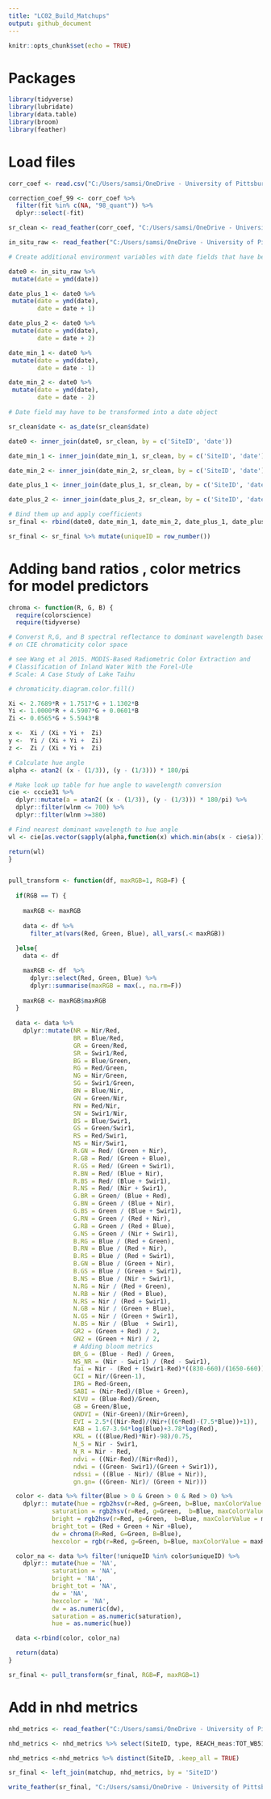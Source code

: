 ```yaml
---
title: "LC02_Build_Matchups"
output: github_document
---
```


```r
knitr::opts_chunk$set(echo = TRUE)
```

# Packages
```r
library(tidyverse)
library(lubridate)
library(data.table)
library(broom)
library(feather)
```

# Load files 
```r

corr_coef <- read.csv("C:/Users/samsi/OneDrive - University of Pittsburgh/OhioRiver_SR/Data/LC02_Corr_Coef.csv") 

correction_coef_99 <- corr_coef %>%
  filter(fit %in% c(NA, "98_quant")) %>%
  dplyr::select(-fit)

sr_clean <- read_feather(corr_coef, "C:/Users/samsi/OneDrive - University of Pittsburgh/LC02_Corr_Coef_algal_mask.feather")
```

```r
in_situ_raw <- read_feather("C:/Users/samsi/OneDrive - University of Pittsburgh/OhioRiver_SR/Data/Matchups/wqp_lagos_usgs_long_methods.feather")

# Create additional environment variables with date fields that have been changed, in order to join via +- 1 day, +- 2 day. So, there will be a variable with date + 1 , date - 1, etc

date0 <- in_situ_raw %>% 
 mutate(date = ymd(date)) 

date_plus_1 <- date0 %>%
 mutate(date = ymd(date),
        date = date + 1)

date_plus_2 <- date0 %>%
 mutate(date = ymd(date),
        date = date + 2)

date_min_1 <- date0 %>%
 mutate(date = ymd(date),
        date = date - 1)

date_min_2 <- date0 %>%
 mutate(date = ymd(date),
        date = date - 2)

# Date field may have to be transformed into a date object

sr_clean$date <- as_date(sr_clean$date)

date0 <- inner_join(date0, sr_clean, by = c('SiteID', 'date'))

date_min_1 <- inner_join(date_min_1, sr_clean, by = c('SiteID', 'date'))

date_min_2 <- inner_join(date_min_2, sr_clean, by = c('SiteID', 'date'))

date_plus_1 <- inner_join(date_plus_1, sr_clean, by = c('SiteID', 'date'))

date_plus_2 <- inner_join(date_plus_2, sr_clean, by = c('SiteID', 'date'))

# Bind them up and apply coefficients
sr_final <- rbind(date0, date_min_1, date_min_2, date_plus_1, date_plus_2)

sr_final <- sr_final %>% mutate(uniqueID = row_number())
```

# Adding band ratios , color metrics for model predictors 
```r
chroma <- function(R, G, B) {
  require(colorscience)
  require(tidyverse)

# Converst R,G, and B spectral reflectance to dominant wavelength based
# on CIE chromaticity color space

# see Wang et al 2015. MODIS-Based Radiometric Color Extraction and
# Classification of Inland Water With the Forel-Ule
# Scale: A Case Study of Lake Taihu

# chromaticity.diagram.color.fill()

Xi <- 2.7689*R + 1.7517*G + 1.1302*B
Yi <- 1.0000*R + 4.5907*G + 0.0601*B
Zi <- 0.0565*G + 5.5943*B

x <-  Xi / (Xi + Yi +  Zi)
y <-  Yi / (Xi + Yi +  Zi)
z <-  Zi / (Xi + Yi +  Zi)

# Calculate hue angle
alpha <- atan2( (x - (1/3)), (y - (1/3))) * 180/pi

# Make look up table for hue angle to wavelength conversion
cie <- cccie31 %>%
  dplyr::mutate(a = atan2( (x - (1/3)), (y - (1/3))) * 180/pi) %>%
  dplyr::filter(wlnm <= 700) %>%
  dplyr::filter(wlnm >=380) 

# Find nearest dominant wavelength to hue angle
wl <- cie[as.vector(sapply(alpha,function(x) which.min(abs(x - cie$a)))), 'wlnm']

return(wl)
}


pull_transform <- function(df, maxRGB=1, RGB=F) {
  
  if(RGB == T) { 
    
    maxRGB <- maxRGB
    
    data <- df %>%
      filter_at(vars(Red, Green, Blue), all_vars(.< maxRGB))
    
  }else{ 
    data <- df    

    maxRGB <- df  %>%
      dplyr::select(Red, Green, Blue) %>%
      dplyr::summarise(maxRGB = max(., na.rm=F)) 
    
    maxRGB <- maxRGB$maxRGB
  }
  
  data <- data %>%
    dplyr::mutate(NR = Nir/Red,
                  BR = Blue/Red,
                  GR = Green/Red,
                  SR = Swir1/Red,
                  BG = Blue/Green,
                  RG = Red/Green, 
                  NG = Nir/Green,
                  SG = Swir1/Green,
                  BN = Blue/Nir,
                  GN = Green/Nir,
                  RN = Red/Nir,
                  SN = Swir1/Nir,
                  BS = Blue/Swir1,
                  GS = Green/Swir1,
                  RS = Red/Swir1,
                  NS = Nir/Swir1,
                  R.GN = Red/ (Green + Nir),
                  R.GB = Red/ (Green + Blue),
                  R.GS = Red/ (Green + Swir1),
                  R.BN = Red/ (Blue + Nir),
                  R.BS = Red/ (Blue + Swir1),
                  R.NS = Red/ (Nir + Swir1),
                  G.BR = Green/ (Blue + Red),
                  G.BN = Green / (Blue + Nir),
                  G.BS = Green / (Blue + Swir1),
                  G.RN = Green / (Red + Nir),
                  G.RB = Green / (Red + Blue),
                  G.NS = Green / (Nir + Swir1),
                  B.RG = Blue / (Red + Green),
                  B.RN = Blue / (Red + Nir),
                  B.RS = Blue / (Red + Swir1),
                  B.GN = Blue / (Green + Nir),
                  B.GS = Blue / (Green + Swir1),
                  B.NS = Blue / (Nir + Swir1),
                  N.RG = Nir / (Red + Green),
                  N.RB = Nir / (Red + Blue),
                  N.RS = Nir / (Red + Swir1),
                  N.GB = Nir / (Green + Blue),
                  N.GS = Nir / (Green + Swir1),
                  N.BS = Nir / (Blue  + Swir1),
                  GR2 = (Green + Red) / 2,
                  GN2 = (Green + Nir) / 2,
                  # Adding bloom metrics 
                  BR_G = (Blue - Red) / Green,
                  NS_NR = (Nir - Swir1) / (Red - Swir1),
                  fai = Nir - (Red + (Swir1-Red)*((830-660)/(1650-660))),
                  GCI = Nir/(Green-1),
                  IRG = Red-Green,
                  SABI = (Nir-Red)/(Blue + Green),
                  KIVU = (Blue-Red)/Green,
                  GB = Green/Blue,
                  GNDVI = (Nir-Green)/(Nir+Green),
                  EVI = 2.5*((Nir-Red)/(Nir+((6*Red)-(7.5*Blue))+1)),
                  KAB = 1.67-3.94*log(Blue)+3.78*log(Red),
                  KRL = (((Blue/Red)*Nir)-98)/0.75,
                  N_S = Nir - Swir1,
                  N_R = Nir - Red,
                  ndvi = ((Nir-Red)/(Nir+Red)),
                  ndwi = ((Green- Swir1)/(Green + Swir1)),
                  ndssi = ((Blue - Nir)/ (Blue + Nir)),
                  gn.gn= ((Green- Nir)/ (Green + Nir)))

  color <- data %>% filter(Blue > 0 & Green > 0 & Red > 0) %>% 
    dplyr:: mutate(hue = rgb2hsv(r=Red, g=Green, b=Blue, maxColorValue = maxRGB)[1,],
            saturation = rgb2hsv(r=Red, g=Green,  b=Blue, maxColorValue = maxRGB)[2,],
            bright = rgb2hsv(r=Red, g=Green,  b=Blue, maxColorValue = maxRGB)[3,],
            bright_tot = (Red + Green + Nir +Blue),
            dw = chroma(R=Red, G=Green, B=Blue),
            hexcolor = rgb(r=Red, g=Green, b=Blue, maxColorValue = maxRGB))

  color_na <- data %>% filter(!uniqueID %in% color$uniqueID) %>% 
    dplyr:: mutate(hue = 'NA',
            saturation = 'NA',
            bright = 'NA',
            bright_tot = 'NA',
            dw = 'NA', 
            hexcolor = 'NA',
            dw = as.numeric(dw),
            saturation = as.numeric(saturation),
            hue = as.numeric(hue))

  data <-rbind(color, color_na)

  return(data)
}

sr_final <- pull_transform(sr_final, RGB=F, maxRGB=1) 

```

# Add in nhd metrics
```r

nhd_metrics <- read_feather("C:/Users/samsi/OneDrive - University of Pittsburgh/OhioRiver_SR/Data/parametersMunged_corrected_v4.feather")

nhd_metrics <- nhd_metrics %>% select(SiteID, type, REACH_meas:TOT_WB5100_ANN, lat, long)

nhd_metrics <-nhd_metrics %>% distinct(SiteID, .keep_all = TRUE)

sr_final <- left_join(matchup, nhd_metrics, by = 'SiteID')

write_feather(sr_final, "C:/Users/samsi/OneDrive - University of Pittsburgh/OhioRiver_SR/LC02_matchup_algal_mask.feather")
```